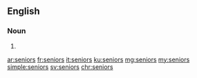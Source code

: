 ==English==

===Noun===
{{head|en|plural}}

# {{plural of|senior|lang=en}}

[[ar:seniors]]
[[fr:seniors]]
[[it:seniors]]
[[ku:seniors]]
[[mg:seniors]]
[[my:seniors]]
[[simple:seniors]]
[[sv:seniors]]
[[chr:seniors]]